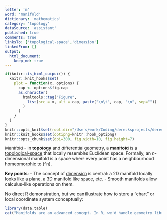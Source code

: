 ```yaml
---
letter: 'm'
word: 'manifold'
dictionary: 'mathematics'
category: 'topology'
dataSource: 'assistant'
published: true
comments: true
linksTo: ['topological-space','dimension']
linkedFrom: []
output:
  html_document:
    keep_md: true
---
```


```r
if(knitr::is_html_output()) {
  knitr::knit_hooks$set(
    plot = function(x, options) {
      cap <- options$fig.cap
      as.character(
        htmltools::tag("Figure",
          list(src = x, alt = cap, paste("\n\t", cap, "\n", sep=""))
        )
      )
    }
  )
}
knitr::opts_knit$set(root.dir="/Users/work/Coding/derecksprojects/derecksnotes.com-playground/derecksnotes.com/client/src/app/dictionaries/mathematics/definitions")
knitr::knit_hooks$set(optipng=knitr::hook_optipng)
knitr::opts_chunk$set(dpi=300, fig.width=10, fig.height=7)
```

<a id="manifold">Manifold</a> - In **topology** and differential geometry, a **manifold** is a [topological-space](#topological-space) that locally resembles Euclidean space. Formally, an $n$-dimensional manifold is a space where every point has a neighbourhood homeomorphic to \(\mathbb{R}^n\).

**Key points**:
- The concept of [dimension](#dimension) is central: a 2D manifold locally looks like a plane, a 3D manifold like space, etc.
- Smooth manifolds allow calculus-like operations on them.

No direct R demonstration, but we can illustrate how to store a “chart” or local coordinate system conceptually:

```r
library(data.table)
cat("Manifolds are an advanced concept. In R, we'd handle geometry libraries for numeric solutions.")
```
